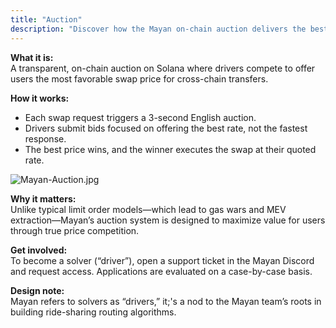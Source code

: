 ```yaml
---
title: "Auction"
description: "Discover how the Mayan on-chain auction delivers the best swap rates for every user."
---
```


**What it is:**\
A transparent, on-chain auction on Solana where drivers compete to offer users the most favorable swap price for cross-chain transfers.

**How it works:**

- Each swap request triggers a 3-second English auction.
- Drivers submit bids focused on offering the best rate, not the fastest response.
- The best price wins, and the winner executes the swap at their quoted rate.

![Mayan-Auction.jpg](/images/Mayan-Auction.jpg)

**Why it matters:**\
Unlike typical limit order models—which lead to gas wars and MEV extraction—Mayan’s auction system is designed to maximize value for users through true price competition.

**Get involved:**\
To become a solver (“driver”), open a support ticket in the Mayan Discord and request access. Applications are evaluated on a case-by-case basis.

**Design note:**\
Mayan refers to solvers as “drivers,” it;'s a nod to the Mayan team’s roots in building ride-sharing routing algorithms.